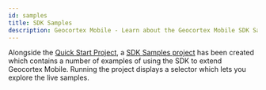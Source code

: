 ```yaml
---
id: samples
title: SDK Samples
description: Geocortex Mobile - Learn about the Geocortex Mobile SDK Samples project
---
```



Alongside the [Quick Start Project](https://github.com/geocortex/quick-start), a [SDK Samples project](https://github.com/geocortex/sdk-samples) has been created which contains a number of examples of using the SDK to extend Geocortex Mobile. Running the project displays a selector which lets you explore the live samples.

<UseCaseContainer>
    <UseCaseCard
        title="Quick Start"
        description="Check out the Geocortex Mobile SDK Quick Start Project."
        link="https://github.com/geocortex/quick-start"
    />
    <UseCaseCard
        title="SDK Samples"
        description="Check out the Geocortex Mobile SDK Samples Project."
        link="https://github.com/geocortex/sdk-samples"
    />
</UseCaseContainer>
